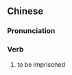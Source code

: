 ==Chinese==
{{zh-forms|type=12}}

===Pronunciation===
{{zh-pron
|m=zuòbānfáng
|cat=n
}}

===Verb===
{{zh-noun}}

# to be imprisoned